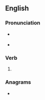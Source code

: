 ==English==

===Pronunciation===
* {{a|US}} {{IPA|en|/oʊ.vɚ.leɪd/}}
* {{rhymes|en|eɪd|s=3}}

===Verb===
{{head|en|verb form}}

# {{en-past of|overlay}}

===Anagrams===
* {{anagrams|en|a=adeilorv|laid over}}